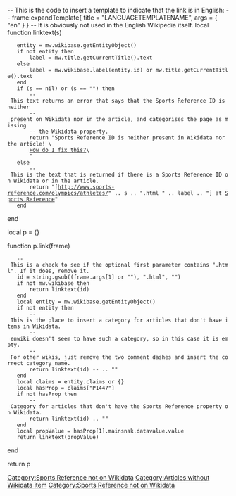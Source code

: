 -- This is the code to insert a template to indicate that the link is in English:
-- frame:expandTemplate{ title = "LANGUAGETEMPLATENAME", args = { "en" } }
-- It is obviously not used in the English Wikipedia itself.
local function linktext(s)
	entity = mw.wikibase.getEntityObject()
	if not entity then
		label = mw.title.getCurrentTitle().text
	else
		label = mw.wikibase.label(entity.id) or mw.title.getCurrentTitle().text
	end
	if (s == nil) or (s == "") then
		-- This text returns an error that says that the Sports Reference ID is neither
		-- present on Wikidata nor in the article, and categorises the page as missing
		-- the Wikidata property.
		return "<span class='error'>Sports Reference ID is neither present in Wikidata nor the article!</span> \
		[[Template:Sports-reference#Add_ID_in_Wikidata|How do I fix this?]]\
		[[Category:Sports_Reference_not_on_Wikidata|Category:Sports Reference not on Wikidata]]"
	else
		-- This is the text that is returned if there is a Sports Reference ID on Wikidata or in the article.
		return "[http://www.sports-reference.com/olympics/athletes/" .. s .. ".html " .. label .. "] at [[Sports_Reference|Sports Reference]]"
	end
end

local p = {}

function p.link(frame)
	-- This is a check to see if the optional first parameter contains ".html". If it does, remove it.
	id = string.gsub((frame.args[1] or ""), ".html", "")
	if not mw.wikibase then
		return linktext(id)
	end
	local entity = mw.wikibase.getEntityObject()
	if not entity then
		-- This is the place to insert a category for articles that don't have items in Wikidata.
		-- enwiki doesn't seem to have such a category, so in this case it is empty.
		-- For other wikis, just remove the two comment dashes and insert the correct category name.
		return linktext(id) -- .. "[[Category:Articles_without_Wikidata_item|Category:Articles without Wikidata item]]"
	end
	local claims = entity.claims or {}
	local hasProp = claims["P1447"]
	if not hasProp then
		-- Category for articles that don't have the Sports Reference property on Wikidata.
		return linktext(id) .. "[[Category:Sports_Reference_not_on_Wikidata|Category:Sports Reference not on Wikidata]]"
	end
	local propValue = hasProp[1].mainsnak.datavalue.value
	return linktext(propValue)
end

return p